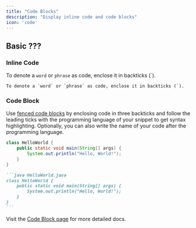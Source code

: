 ```yaml
---
title: "Code Blocks"
description: "Display inline code and code blocks"
icon: 'code'
---
```


## Basic ???

### Inline Code

To denote a `word` or `phrase` as code, enclose it in backticks (\`).

    To denote a `word` or `phrase` as code, enclose it in backticks (`).

### Code Block

Use [fenced code blocks](https://www.markdownguide.org/extended-syntax/#fenced-code-blocks) by enclosing code in three backticks and follow the leading ticks with the programming language of your snippet to get syntax highlighting. Optionally, you can also write the name of your code after the programming language.

```java HelloWorld.java
class HelloWorld {
    public static void main(String[] args) {
        System.out.println("Hello, World!");
    }
}
```

````md
```java HelloWorld.java
class HelloWorld {
    public static void main(String[] args) {
        System.out.println("Hello, World!");
    }
}
```
````

Visit the [Code Block page](/content/components/code) for more detailed docs.